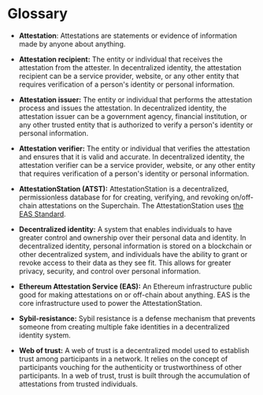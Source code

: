 # Glossary 

- **Attestation**: Attestations are statements or evidence of information made by anyone about anything.

- **Attestation recipient:** The entity or individual that receives the attestation from the attester. 
  In decentralized identity, the attestation recipient can be a service provider, website, or any other entity that requires verification of a person's identity or personal information.

- **Attestation issuer:** The entity or individual that performs the attestation process and issues the attestation. 
  In decentralized identity, the attestation issuer can be a government agency, financial institution, or any other trusted entity that is authorized to verify a person's identity or personal information.  
  
- **Attestation verifier:** The entity or individual that verifies the attestation and ensures that it is valid and accurate. 
  In decentralized identity, the attestation verifier can be a service provider, website, or any other entity that requires verification of a person's identity or personal information.

- **AttestationStation (ATST):** AttestationStation is a decentralized, permissionless database for for creating, verifying, and revoking on/off-chain attestations on the Superchain. 
The AttestationStation uses [the EAS Standard](https://attest.sh/).

- **Decentralized identity:** A system that enables individuals to have greater control and ownership over their personal data and identity. 
  In decentralized identity, personal information is stored on a blockchain or other decentralized system, and individuals have the ability to grant or revoke access to their data as they see fit. 
  This allows for greater privacy, security, and control over personal information.
  
- **Ethereum Attestation Service (EAS):** An Ethereum infrastructure public good for making attestations on or off-chain about anything. EAS is the core infrastructure used to power the AttestationStation.   
  
- **Sybil-resistance:** Sybil resistance is a defense mechanism that prevents someone from creating multiple fake identities in a decentralized identity system.

- **Web of trust:** A web of trust is a decentralized model used to establish trust among participants in a network. It relies on the concept of participants vouching for the authenticity or trustworthiness of other participants. In a web of trust, trust is built through the accumulation of attestations from trusted individuals.
